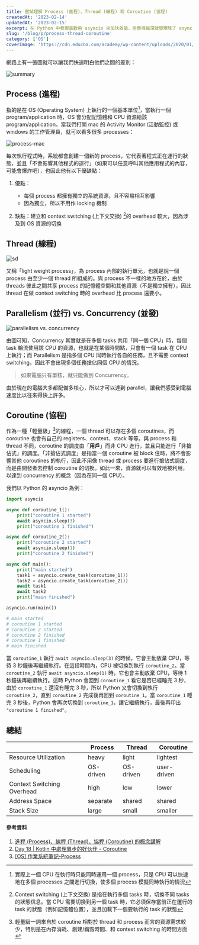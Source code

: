 ```yaml
---
title: 嘗試理解 Process (進程)、Thread (線程) 和 Coroutine (協程)
createdAt: '2023-02-14'
updatedAt: '2023-02-15'
excerpt: 在 Python 中我很喜歡用 asyncio 來加快效能，但學得越深就發現除了 asyncio 以外，還有其他如 process、thread 等專業知識是我沒有好好深入了解的，因此想說來好好記錄一番。
slug: '/blog/p/process-thread-coroutine'
category: ['OS']
coverImage: 'https://cdn.educba.com/academy/wp-content/uploads/2020/01/Process-vs-Thread.jpg.webp'
---
```


網路上有一張圖就可以讓我們快速明白他們之間的差別：

![summary](https://blog.kennycoder.io/2020/05/16/%E9%80%B2%E7%A8%8B-Process-%E3%80%81%E7%B7%9A%E7%A8%8B-Thread-%E3%80%81%E5%8D%94%E7%A8%8B-Coroutine-%E7%9A%84%E6%A6%82%E5%BF%B5%E8%AC%9B%E8%A7%A3/cover.png?pt=25)

## Process (進程)

指的是在 OS (Operating System) 上執行的一個基本單位[^1]，當執行一個 program/application 時，OS 會分配記憶體和
CPU 資源給該 program/application。當我們打開 mac 的 Activity Monitor (活動監控) 或 windows
的工作管理員，就可以看多很多 processes：

![process-mac](https://i.imgur.com/r1x96fi.png?w=800)

[^1]: 實際上一個 CPU 在執行時只能同時運用一個 process，只是 CPU 可以快速地在多個 processes 之間進行切換，使多個 process 模擬同時執行的情況

每次執行程式時，系統都會創建一個新的 process，它代表著程式正在運行的狀態，並且「不會影響其他程式的運行」（如果可以任意呼叫其他應用程式的內容，可能會爆炸吧），也因此他有以下優缺點：

1. 優點：

   - 每個 process 都擁有獨立的系統資源，且不容易相互影響
   - 因為獨立，所以不用作 locking 機制

2. 缺點：建立和 context switching (上下文交換) [^2]的 overhead 較大，因為涉及到 OS 資源的切換

[^2]:
    Context switching (上下文交換) 是指在執行多個 tasks 時，切換不同 tasks 的狀態信息。當 CPU 需要切換到另一個 task
    時，它必須保存當前正在運行的 task 的狀態（例如記憶體位置），並且加載下一個要執行的 task 的狀態

## Thread (線程)

![sd](https://microcontrollerslab.com/wp-content/uploads/2019/08/process-and-program.png?pt=6&pb=70&w=450)

又稱「light weight process」，為 process 內部的執行單元，也就是說一個 process 由至少一個 thread
所組成的。與 process 不一樣的地方在於，由於 threads 彼此之間共享 process 的記憶體空間和其他資源（不是獨立擁有），因此
thread 在做 context switching 時的 overhead 比 process 還要小。

## Parallelism (並行) vs. Concurrency (並發)

![parallelism vs. concurrency](https://www.dotnetcurry.com/images/dotnetcore/concurrent/parallel-vs-concurrent-dotnet-core.png?pt=105&pb=50)

由圖可知，Concurrency 其實就是在多個 tasks 共用「同一個 CPU」時，每個 task 輪流使用該 CPU 的資源，也就是在某個時間點，只會有一個
task 在 CPU 上執行；而 Parallelism 是指多個 CPU 同時執行各自的任務，且不需要 context switching，因此不會出現多個任務搶佔同個
CPU 的情況。

> 如果電腦只有單核，就只能做到 Concurrency。

由於現在的電腦大多都配備多核心，所以才可以達到 parallel，讓我們感受到電腦速度比以往來得快上許多。

## Coroutine (協程)

作為一種「輕量級」[^3]的線程，一個 thread 可以存在多個 coroutines，而 coroutine 也會有自己的 registers、context、stack
等等。與 process 和 thread 不同，coroutine 的調度由「**用戶**」而非 CPU 進行，並且只能進行「非搶佔式」的調度。「非搶佔式調度」是指當一個 coroutine 被 block 住時，將不會影響其他 coroutines 的執行，因此不用像 thread 或 process 要進行搶佔式調度，而是由開發者去控制
coroutine 的切換。如此一來，資源就可以有效地被利用，以達到 concurrency 的概念（因為在同一個 CPU）。

我們以 Python 的 asyncio 為例：

```python
import asyncio

async def coroutine_1():
    print("coroutine 1 started")
    await asyncio.sleep(3)
    print("coroutine 1 finished")

async def coroutine_2():
    print("coroutine 2 started")
    await asyncio.sleep(1)
    print("coroutine 2 finished")

async def main():
    print("main started")
    task1 = asyncio.create_task(coroutine_1())
    task2 = asyncio.create_task(coroutine_2())
    await task1
    await task2
    print("main finished")

asyncio.run(main())

# main started
# coroutine 1 started
# coroutine 2 started
# coroutine 2 finished
# coroutine 1 finished
# main finished
```

當 `coroutine_1` 執行 `await asyncio.sleep(3)` 的時候，它會主動放棄 CPU，等待 3 秒鐘後再繼續執行。在這段時間內，CPU
被切換到執行 `coroutine_2`。當 `coroutine_2` 執行 `await asyncio.sleep(1)` 時，它也會主動放棄
CPU，等待 1 秒鐘後再繼續執行。這時 Python 會回到 `coroutine_1` 看它是否已經睡完 3 秒，由於 `coroutine_1` 還沒有睡完
3 秒，所以 Python 又會切換到執行 `coroutine_2`，直到 `coroutine_2` 完成後再回到 `coroutine_1`。當 `coroutine_1`
睡完 3 秒後，Python 會再次切換到 `coroutine_1`，讓它繼續執行，最後再印出 `"coroutine 1 finished"`。

[^3]:
    輕量級一詞來自於 coroutine 相對於 thread 和 process 而言的資源需求較少，特別是在內存消耗、創建/銷毀時間、和 context
    switching 的時間方面

## 總結

|                            | Process   | Thread    | Coroutine   |
| -------------------------- | --------- | --------- | ----------- |
| Resource Utilization       | heavy     | light     | lightest    |
| Scheduling                 | OS-driven | OS-driven | user-driven |
| Context Switching Overhead | high      | low       | lower       |
| Address Space              | separate  | shared    | shared      |
| Stack Size                 | large     | small     | smaller     |

#### 參考資料

1. [進程 (Process)、線程 (Thread)、協程 (Coroutine) 的概念講解](https://blog.kennycoder.io/2020/05/16/%E9%80%B2%E7%A8%8B-Process-%E3%80%81%E7%B7%9A%E7%A8%8B-Thread-%E3%80%81%E5%8D%94%E7%A8%8B-Coroutine-%E7%9A%84%E6%A6%82%E5%BF%B5%E8%AC%9B%E8%A7%A3/)
2. [Day 18 | Kotlin 中處理異步的好伙伴 - Coroutine](https://ithelp.ithome.com.tw/articles/10239629)
3. [[OS] 作業系統筆記-Process](https://blog.tomchen.me/2020/03/21/OS/%5BOS%5D%20%E4%BD%9C%E6%A5%AD%E7%B3%BB%E7%B5%B1%E7%AD%86%E8%A8%98-Process/)
